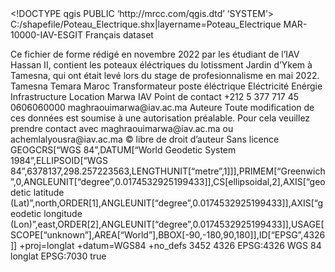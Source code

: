 <!DOCTYPE qgis PUBLIC 'http://mrcc.com/qgis.dtd' 'SYSTEM'>
<qgis version="3.18.2-Zürich">
  <identifier>C:/shapefile/Poteau_Electrique.shx|layername=Poteau_Electrique</identifier>
  <parentidentifier>MAR-10000-IAV-ESGIT</parentidentifier>
  <language>Français</language>
  <type>dataset</type>
  <title>Poteau electrique</title>
  <abstract>Ce fichier de forme rédigé en novembre 2022 par les étudiant de l'IAV Hassan II, contient les poteaux éléctriques du lotissment Jardin d'Ykem à Tamesna, qui ont était levé lors du stage de profesionnalisme en mai 2022.</abstract>
  <keywords vocabulary="Situation géographique">
    <keyword>Tamesna</keyword>
    <keyword> Temara</keyword>
    <keyword> Maroc</keyword>
  </keywords>
  <keywords vocabulary="energie">
    <keyword>Transformateur</keyword>
    <keyword> poste éléctrique</keyword>
  </keywords>
  <keywords vocabulary="gmd:topicCategory">
    <keyword>Eléctricité</keyword>
    <keyword>Enérgie</keyword>
    <keyword>Infrastructure</keyword>
    <keyword>Location</keyword>
  </keywords>
  <contact>
    <name>Marwa</name>
    <organization>IAV</organization>
    <position>Point de
contact</position>
    <voice>+212 5 377 717 45</voice>
    <fax>0606060000</fax>
    <email>maghraouimarwa@iav.ac.ma</email>
    <role>Auteure</role>
  </contact>
  <links/>
  <fees></fees>
  <constraints type="Containte de modification">Toute modification de ces données est soumise à une autorisation
préalable. Pour cela veuillez prendre contact avec maghraouimarwa@iav.ac.ma ou achemlalyousra@iav.ac.ma</constraints>
  <rights>© libre de droit d'auteur</rights>
  <rights></rights>
  <license>Sans licence</license>
  <encoding></encoding>
  <crs>
    <spatialrefsys>
      <wkt>GEOGCRS["WGS 84",DATUM["World Geodetic System 1984",ELLIPSOID["WGS 84",6378137,298.257223563,LENGTHUNIT["metre",1]]],PRIMEM["Greenwich",0,ANGLEUNIT["degree",0.0174532925199433]],CS[ellipsoidal,2],AXIS["geodetic latitude (Lat)",north,ORDER[1],ANGLEUNIT["degree",0.0174532925199433]],AXIS["geodetic longitude (Lon)",east,ORDER[2],ANGLEUNIT["degree",0.0174532925199433]],USAGE[SCOPE["unknown"],AREA["World"],BBOX[-90,-180,90,180]],ID["EPSG",4326]]</wkt>
      <proj4>+proj=longlat +datum=WGS84 +no_defs</proj4>
      <srsid>3452</srsid>
      <srid>4326</srid>
      <authid>EPSG:4326</authid>
      <description>WGS 84</description>
      <projectionacronym>longlat</projectionacronym>
      <ellipsoidacronym>EPSG:7030</ellipsoidacronym>
      <geographicflag>true</geographicflag>
    </spatialrefsys>
  </crs>
  <extent>
    <spatial miny="33.81912158499999776" dimensions="2" maxx="-6.90767905700000018" minx="-6.91367290500000031" maxy="33.82501856700000076" minz="70" maxz="99" crs="EPSG:4326"/>
    <temporal>
      <period>
        <start></start>
        <end></end>
      </period>
    </temporal>
  </extent>
</qgis>
